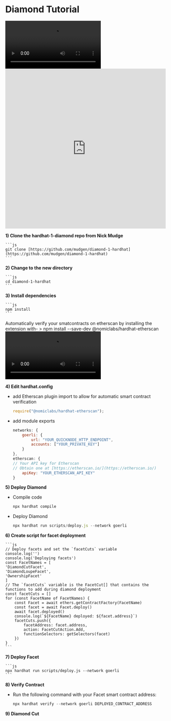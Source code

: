 
# **Diamond Tutorial**

<Bleed>
<video controls>
  <source src="diamond-1.mov" type="video/mp4"></source>
</video>
</Bleed>

 <iframe src="https://www.iorad.com/player/2079349/Github---How-to-Deploy-and-Test-Diamond-Smart-Contracts-with-codespaces?src=iframe&oembed=1" width="100%" height="500px" style="width: 100%; height: 500px; border-bottom: 1px solid #ccc;" referrerpolicy="strict-origin-when-cross-origin" frameborder="0" webkitallowfullscreen="webkitallowfullscreen" mozallowfullscreen="mozallowfullscreen" allowfullscreen="allowfullscreen" allow="camera; microphone; clipboard-write"></iframe> 


**1) Clone the hardhat-1-diamond repo from Nick Mudge**

    ```js
    git clone [https://github.com/mudgen/diamond-1-hardhat](https://github.com/mudgen/diamond-1-hardhat)
    ```

**2) Change to the new directory**

    ```js
    cd diamond-1-hardhat
    ```

**3) Install dependencies**

    ```js
    npm install
    ```

<Callout>
Automatically verify your smatcontracts on etherscan by installing the extension with-
> npm install --save-dev @nomiclabs/hardhat-etherscan
</Callout>

<Bleed>
<video controls>
  <source src="diamond-2.mov" type="video/mp4"></source>
</video>
</Bleed>

**4) Edit hardhat.config**

- add Etherscan plugin import to allow for automatic smart contract verification
    
    ```js
    require("@nomiclabs/hardhat-etherscan");
    ```
    
- add module exports
    
    ```js
    networks: {
        goerli: {
            url: "YOUR_QUICKNODE_HTTP_ENDPOINT",
            accounts: ["YOUR_PRIVATE_KEY"]
        }
    },
    etherscan: {
    // Your API key for Etherscan
    // Obtain one at [https://etherscan.io/](https://etherscan.io/)
        apiKey: "YOUR_ETHERSCAN_API_KEY"
    }
    ```
    
**5) Deploy Diamond**

- Compile code
    
    ```js
    npx hardhat compile
    ```
    
- Deploy Diamond
    
    ```js
    npx hardhat run scripts/deploy.js --network goerli
    ```
    

**6) Create script for facet deployment**

    ```js
    // Deploy facets and set the `facetCuts` variable
    console.log('')
    console.log('Deploying facets')
    const FacetNames = [
    'DiamondCutFacet',
    'DiamondLoupeFacet',
    'OwnershipFacet'
    ]
    // The `facetCuts` variable is the FacetCut[] that contains the functions to add during diamond deployment
    const facetCuts = []
    for (const FacetName of FacetNames) {
        const Facet = await ethers.getContractFactory(FacetName)
        const facet = await Facet.deploy()
        await facet.deployed()
        console.log(`${FacetName} deployed: ${facet.address}`)
        facetCuts.push({
            facetAddress: facet.address,
            action: FacetCutAction.Add,
            functionSelectors: getSelectors(facet)
        })
    }
    ```

**7) Deploy Facet**

    ```js
    npx hardhat run scripts/deploy.js --network goerli
    ```

**8) Verify Contract**

- Run the following command with your Facet smart contract address:

    ```js
    npx hardhat verify --network goerli DEPLOYED_CONTRACT_ADDRESS
    ```

**9) Diamond Cut**
